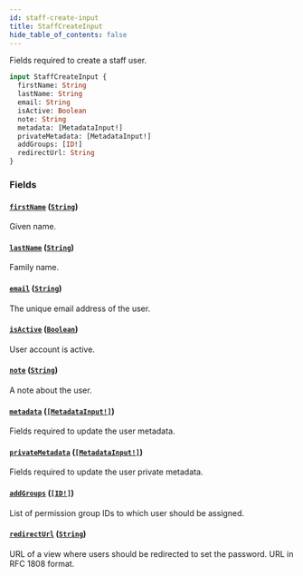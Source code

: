 ```yaml
---
id: staff-create-input
title: StaffCreateInput
hide_table_of_contents: false
---
```


Fields required to create a staff user.

```graphql
input StaffCreateInput {
  firstName: String
  lastName: String
  email: String
  isActive: Boolean
  note: String
  metadata: [MetadataInput!]
  privateMetadata: [MetadataInput!]
  addGroups: [ID!]
  redirectUrl: String
}
```

### Fields

#### [`firstName`](#) ([`String`](../../../developer/api-reference/scalars/string))

Given name.

#### [`lastName`](#) ([`String`](../../../developer/api-reference/scalars/string))

Family name.

#### [`email`](#) ([`String`](../../../developer/api-reference/scalars/string))

The unique email address of the user.

#### [`isActive`](#) ([`Boolean`](../../../developer/api-reference/scalars/boolean))

User account is active.

#### [`note`](#) ([`String`](../../../developer/api-reference/scalars/string))

A note about the user.

#### [`metadata`](#) ([`[MetadataInput!]`](../../../developer/api-reference/inputs/metadata-input))

Fields required to update the user metadata.

#### [`privateMetadata`](#) ([`[MetadataInput!]`](../../../developer/api-reference/inputs/metadata-input))

Fields required to update the user private metadata.

#### [`addGroups`](#) ([`[ID!]`](../../../developer/api-reference/scalars/id))

List of permission group IDs to which user should be assigned.

#### [`redirectUrl`](#) ([`String`](../../../developer/api-reference/scalars/string))

URL of a view where users should be redirected to set the password. URL in RFC 1808 format.
